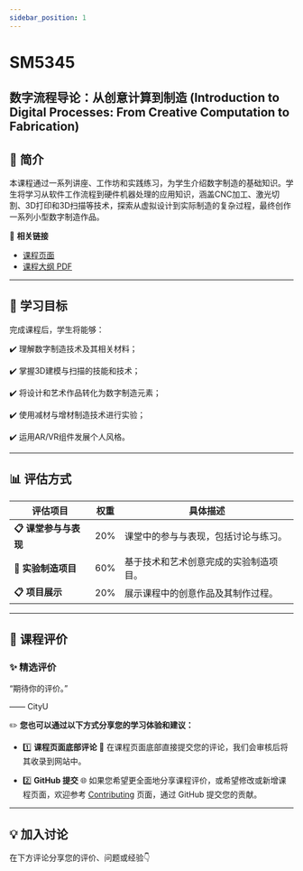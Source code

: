 ```yaml
---
sidebar_position: 1
---
```


# SM5345
## 数字流程导论：从创意计算到制造 (Introduction to Digital Processes: From Creative Computation to Fabrication)

## **📘 简介**
本课程通过一系列讲座、工作坊和实践练习，为学生介绍数字制造的基础知识。学生将学习从软件工作流程到硬件机器处理的应用知识，涵盖CNC加工、激光切割、3D打印和3D扫描等技术，探索从虚拟设计到实际制造的复杂过程，最终创作一系列小型数字制造作品。

🔗 **相关链接**
- [课程页面](https://www.cityu.edu.hk/catalogue/pg/202526/course/SM5345.htm)
- [课程大纲 PDF](https://www.cityu.edu.hk/catalogue/pg/202526/course/SM5345.pdf)

---

## **🎯 学习目标**

完成课程后，学生将能够：

✔️ 理解数字制造技术及其相关材料；

✔️ 掌握3D建模与扫描的技能和技术；

✔️ 将设计和艺术作品转化为数字制造元素；

✔️ 使用减材与增材制造技术进行实验；

✔️ 运用AR/VR组件发展个人风格。

---

## **📊 评估方式**

| **评估项目**          | **权重** | **具体描述**                                                                                       |
|----------------------|---------|---------------------------------------------------------------------------------------------------|
| **📋 课堂参与与表现**  | 20%      | 课堂中的参与与表现，包括讨论与练习。                                                                   |
| **📂 实验制造项目**    | 60%      | 基于技术和艺术创意完成的实验制造项目。                                                                 |
| **📋 项目展示**       | 20%      | 展示课程中的创意作品及其制作过程。                                                                     |

---

## **💬 课程评价**

### ✨ **精选评价**
<div className={commentStyles.commentBox}>
    <p className={commentStyles.commentText}>
        “期待你的评价。”
    </p>
    <p className={commentStyles.commentAuthor}>—— CityU</p>
</div>

✏️ **您也可以通过以下方式分享您的学习体验和建议：**

- 1️⃣ **课程页面底部评论**
💬 在课程页面底部直接提交您的评论，我们会审核后将其收录到网站中。

- 2️⃣ **GitHub 提交**
🌐 如果您希望更全面地分享课程评价，或希望修改或新增课程页面，欢迎参考 [Contributing](/contributing) 页面，通过 GitHub 提交您的贡献。

---

## **💡 加入讨论**

在下方评论分享您的评价、问题或经验👇
<Utterances />